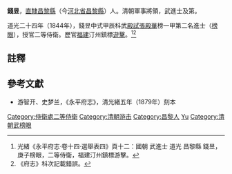 {{for|吴越忠献王的儿子|錢昱 (吳越國)}}
'''錢昱'''，[[直隸|直隸]][[昌黎縣|昌黎縣]]（今[[河北省|河北省]][[昌黎縣|昌黎縣]]）人。清朝軍事將領，武進士及第。

道光二十四年（1844年），錢昱中式甲辰科武[[殿試|殿試]][[張殿華|張殿華]]榜一甲第二名進士（[[榜眼|榜眼]]），授官二等侍衛。歷官[[福建|福建]]汀州鎮標[[遊擊|遊擊]]。<ref>光緒《永平府志·卷十四·選舉表四》頁十二：國朝 武進士 道光 昌黎縣 錢昱，庚子榜眼，二等侍衛，福建汀州鎮標游擊。</ref><ref>《府志》科次記載錯誤。</ref>

==註釋==
{{reflist}}

==參考文獻==
*游智开、史梦兰，《永平府志》，清光緒五年（1879年）刻本


{{道光二十四年甲辰科武殿試金榜}}
{{DEFAULTSORT:Qian錢}}
[[Category:侍衛處二等侍衛|Category:侍衛處二等侍衛]]
[[Category:清朝游击|Category:清朝游击]]
[[Category:昌黎人|Category:昌黎人]]
[[Category:錢姓|Yu]]
[[Category:清朝武榜眼|Category:清朝武榜眼]]